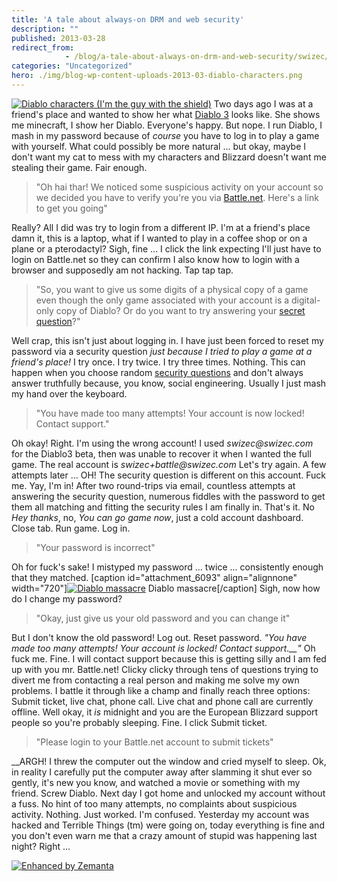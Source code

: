 ```yaml
---
title: 'A tale about always-on DRM and web security'
description: ""
published: 2013-03-28
redirect_from: 
            - /blog/a-tale-about-always-on-drm-and-web-security/swizec/6088
categories: "Uncategorized"
hero: ./img/blog-wp-content-uploads-2013-03-diablo-characters.png
---
```

[![Diablo characters (I'm the guy with the shield)](http://swizec.com/blog/wp-content/uploads/2013/03/diablo-characters.png "Diablo characters (I'm the guy with the shield)")](./img/blog-wp-content-uploads-2013-03-diablo-characters.png) Two days ago I was at a friend&#x27;s place and wanted to show her what [Diablo 3](http://www.blizzard.com/diablo3/?rhtml=y "Diablo III") looks like. She shows me minecraft, I show her Diablo. Everyone&#x27;s happy. But nope. I run Diablo, I mash in my password because of _course_ you have to log in to play a game with yourself. What could possibly be more natural ... but okay, maybe I don&#x27;t want my cat to mess with my characters and Blizzard doesn&#x27;t want me stealing their game. Fair enough.

> &quot;Oh hai thar! We noticed some suspicious activity on your account so we decided you have to verify you&#x27;re you via [Battle.net](http://www.battle.net/ "Battle.net"). Here&#x27;s a link to get you going&quot;

Really? All I did was try to login from a different IP. I&#x27;m at a friend&#x27;s place damn it, this is a laptop, what if I wanted to play in a coffee shop or on a plane or a pterodactyl? Sigh, fine ... I click the link expecting I&#x27;ll just have to login on Battle.net so they can confirm I also know how to login with a browser and supposedly am not hacking. Tap tap tap.

> &quot;So, you want to give us some digits of a physical copy of a game even though the only game associated with your account is a digital-only copy of Diablo? Or do you want to try answering your [secret question](http://en.wikipedia.org/wiki/Knowledge-based_authentication "Knowledge-based authentication")?&quot;

Well crap, this isn&#x27;t just about logging in. I have just been forced to reset my password via a security question _just because I tried to play a game at a friend&#x27;s place!_ I try once. I try twice. I try three times. Nothing. This can happen when you choose random [security questions](http://en.wikipedia.org/wiki/Security_question "Security question") and don&#x27;t always answer truthfully because, you know, social engineering. Usually I just mash my hand over the keyboard.

> &quot;You have made too many attempts! Your account is now locked! Contact support.&quot;

Oh okay! Right. I&#x27;m using the wrong account! I used _swizec@swizec.com_ for the Diablo3 beta, then was unable to recover it when I wanted the full game. The real account is _swizec+battle@swizec.com_ Let&#x27;s try again. A few attempts later ... OH! The security question is different on this account. Fuck me. Yay, I&#x27;m in! After two round-trips via email, countless attempts at answering the security question, numerous fiddles with the password to get them all matching and fitting the security rules I am finally in. That&#x27;s it. No _Hey thanks_, no, _You can go game now_, just a cold account dashboard. Close tab. Run game. Log in.

> &quot;Your password is incorrect&quot;

Oh for fuck&#x27;s sake! I mistyped my password ... twice ... consistently enough that they matched. \[caption id=&quot;attachment_6093&quot; align=&quot;alignnone&quot; width=&quot;720&quot;][![Diablo massacre](http://swizec.com/blog/wp-content/uploads/2013/03/diablo-massacre.png "Diablo massacre")](./img/blog-wp-content-uploads-2013-03-diablo-massacre.png) Diablo massacre\[/caption] Sigh, now how do I change my password?

> &quot;Okay, just give us your old password and you can change it&quot;

But I don&#x27;t know the old password! Log out. Reset password. _&quot;You have made too many attempts! Your account is locked! Contact support.\_\_&quot;_ Oh fuck me. Fine. I will contact support because this is getting silly and I am fed up with you mr. Battle.net! Clicky clicky through tens of questions trying to divert me from contacting a real person and making me solve my own problems. I battle it through like a champ and finally reach three options: Submit ticket, live chat, phone call. Live chat and phone call are currently offline. Well okay, it _is_ midnight and you are the European Blizzard support people so you&#x27;re probably sleeping. Fine. I click Submit ticket.

> &quot;Please login to your Battle.net account to submit tickets&quot;

\_\_ARGH! I threw the computer out the window and cried myself to sleep. Ok, in reality I carefully put the computer away after slamming it shut ever so gently, it&#x27;s new you know, and watched a movie or something with my friend. Screw Diablo. Next day I got home and unlocked my account without a fuss. No hint of too many attempts, no complaints about suspicious activity. Nothing. Just worked. I&#x27;m confused. Yesterday my account was hacked and Terrible Things (tm) were going on, today everything is fine and you don&#x27;t even warn me that a crazy amount of stupid was happening last night? Right ...

[![Enhanced by Zemanta](http://img.zemanta.com/zemified_e.png?x-id=7e879824-058e-4579-a7d6-f7aa6c103042)](http://www.zemanta.com/?px "Enhanced by Zemanta")
